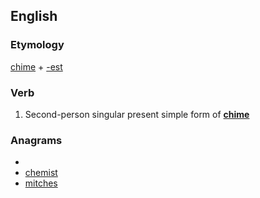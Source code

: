 ==English==

===Etymology===
[[chime]] + [[-est]]

===Verb===
{{infl|en|verb form}}

# {{archaic}} Second-person singular present simple form of '''[[chime]]'''

===Anagrams===
* {{alphagram|cehimst}}
* [[chemist#English|chemist]]
* [[mitches#English|mitches]]